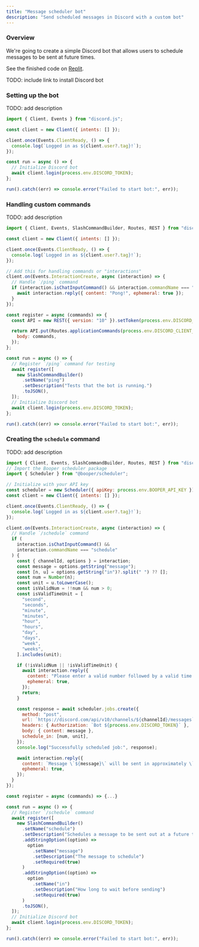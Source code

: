 ```yaml
---
title: "Message scheduler bot"
description: "Send scheduled messages in Discord with a custom bot"
---
```


### Overview

We're going to create a simple Discord bot that allows users to schedule messages to be sent at future times.

<Accordion title="Just show me the code">

See the finished code on [Replit](https://replit.com/@reichertjalex/discord-bot).

TODO: include link to install Discord bot

</Accordion>

### Setting up the bot

TODO: add description

```js
import { Client, Events } from "discord.js";

const client = new Client({ intents: [] });

client.once(Events.ClientReady, () => {
  console.log(`Logged in as ${client.user?.tag}!`);
});

const run = async () => {
  // Initialize Discord bot
  await client.login(process.env.DISCORD_TOKEN);
};

run().catch((err) => console.error("Failed to start bot:", err));
```

### Handling custom commands

TODO: add description

```js
import { Client, Events, SlashCommandBuilder, Routes, REST } from "discord.js";

const client = new Client({ intents: [] });

client.once(Events.ClientReady, () => {
  console.log(`Logged in as ${client.user?.tag}!`);
});

// Add this for handling commands or "interactions"
client.on(Events.InteractionCreate, async (interaction) => {
  // Handle `/ping` command
  if (interaction.isChatInputCommand() && interaction.commandName === "ping") {
    await interaction.reply({ content: "Pong!", ephemeral: true });
  }
});

const register = async (commands) => {
  const API = new REST({ version: "10" }).setToken(process.env.DISCORD_TOKEN);

  return API.put(Routes.applicationCommands(process.env.DISCORD_CLIENT_ID), {
    body: commands,
  });
};

const run = async () => {
  // Register `/ping` command for testing
  await register([
    new SlashCommandBuilder()
      .setName("ping")
      .setDescription("Tests that the bot is running.")
      .toJSON(),
  ]);
  // Initialize Discord bot
  await client.login(process.env.DISCORD_TOKEN);
};

run().catch((err) => console.error("Failed to start bot:", err));
```

### Creating the `schedule` command

TODO: add description

```js
import { Client, Events, SlashCommandBuilder, Routes, REST } from "discord.js";
// Import the Booper scheduler package
import { Scheduler } from "@booper/scheduler";

// Initialize with your API key
const scheduler = new Scheduler({ apiKey: process.env.BOOPER_API_KEY });
const client = new Client({ intents: [] });

client.once(Events.ClientReady, () => {
  console.log(`Logged in as ${client.user?.tag}!`);
});

client.on(Events.InteractionCreate, async (interaction) => {
  // Handle `/schedule` command
  if (
    interaction.isChatInputCommand() &&
    interaction.commandName === "schedule"
  ) {
    const { channelId, options } = interaction;
    const message = options.getString("message");
    const [n, u] = options.getString("in")?.split(" ") ?? [];
    const num = Number(n);
    const unit = u.toLowerCase();
    const isValidNum = !!num && num > 0;
    const isValidTimeUnit = [
      "second",
      "seconds",
      "minute",
      "minutes",
      "hour",
      "hours",
      "day",
      "days",
      "week",
      "weeks",
    ].includes(unit);

    if (!isValidNum || !isValidTimeUnit) {
      await interaction.reply({
        content: "Please enter a valid number followed by a valid time unit.",
        ephemeral: true,
      });
      return;
    }

    const response = await scheduler.jobs.create({
      method: "post",
      url: `https://discord.com/api/v10/channels/${channelId}/messages`,
      headers: { Authorization: `Bot ${process.env.DISCORD_TOKEN}` },
      body: { content: message },
      schedule_in: [num, unit],
    });
    console.log("Successfully scheduled job:", response);

    await interaction.reply({
      content: `Message \`${message}\` will be sent in approximately \`${num} ${unit}\``,
      ephemeral: true,
    });
  }
});

const register = async (commands) => {...}

const run = async () => {
  // Register `/schedule` command
  await register([
    new SlashCommandBuilder()
      .setName("schedule")
      .setDescription("Schedules a message to be sent out at a future time.")
      .addStringOption((option) =>
        option
          .setName("message")
          .setDescription("The message to schedule")
          .setRequired(true)
      )
      .addStringOption((option) =>
        option
          .setName("in")
          .setDescription("How long to wait before sending")
          .setRequired(true)
      )
      .toJSON(),
  ]);
  // Initialize Discord bot
  await client.login(process.env.DISCORD_TOKEN);
};

run().catch((err) => console.error("Failed to start bot:", err));
```
